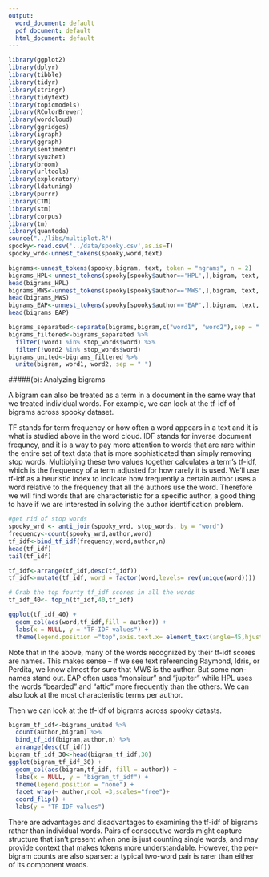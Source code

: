 ```yaml
---
output:
  word_document: default
  pdf_document: default
  html_document: default
---
```

```r
library(ggplot2)
library(dplyr)
library(tibble)
library(tidyr)
library(stringr)
library(tidytext)
library(topicmodels)
library(RColorBrewer)
library(wordcloud)
library(ggridges)
library(igraph)
library(ggraph)
library(sentimentr)
library(syuzhet)
library(broom)
library(urltools)
library(exploratory)
library(ldatuning)
library(purrr)
library(CTM)
library(stm)
library(corpus)
library(tm)
library(quanteda)
source("../libs/multiplot.R")
spooky<-read.csv('../data/spooky.csv',as.is=T)
spooky_wrd<-unnest_tokens(spooky,word,text)

bigrams<-unnest_tokens(spooky,bigram, text, token = "ngrams", n = 2)
bigrams_HPL<-unnest_tokens(spooky[spooky$author=='HPL',],bigram, text, token = "ngrams", n = 2)
head(bigrams_HPL)
bigrams_MWS<-unnest_tokens(spooky[spooky$author=='MWS',],bigram, text, token = "ngrams", n = 2)
head(bigrams_MWS)
bigrams_EAP<-unnest_tokens(spooky[spooky$author=='EAP',],bigram, text, token = "ngrams", n = 2)
head(bigrams_EAP)

bigrams_separated<-separate(bigrams,bigram,c("word1", "word2"),sep = " ")
bigrams_filtered<-bigrams_separated %>%
  filter(!word1 %in% stop_words$word) %>%
  filter(!word2 %in% stop_words$word)
bigrams_united<-bigrams_filtered %>%
  unite(bigram, word1, word2, sep = " ")
```

#####(b): Analyzing bigrams

A bigram can also be treated as a term in a document in the same way that we treated individual words. For example, we can look at the tf-idf of bigrams across spooky dataset. 

TF stands for term frequency or how often a word appears in a text and it is what is studied above in the word cloud. IDF stands for inverse document frequncy, and it is a way to pay more attention to words that are rare within the entire set of text data that is more sophisticated than simply removing stop words.  Multiplying these two values together calculates a term's tf-idf, which is the frequency of a term adjusted for how rarely it is used. 
We'll use tf-idf as a heuristic index to indicate how frequently a certain author uses a word relative to the frequency that all the authors use the word.  Therefore we will find words that are characteristic for a specific author, a good thing to have if we are interested in solving the author identification problem.
```r
#get rid of stop words
spooky_wrd <- anti_join(spooky_wrd, stop_words, by = "word")
frequency<-count(spooky_wrd,author,word)
tf_idf<-bind_tf_idf(frequency,word,author,n)
head(tf_idf)
tail(tf_idf)

tf_idf<-arrange(tf_idf,desc(tf_idf))
tf_idf<-mutate(tf_idf, word = factor(word,levels= rev(unique(word))))

# Grab the top fourty tf_idf scores in all the words 
tf_idf_40<- top_n(tf_idf,40,tf_idf)

ggplot(tf_idf_40) +
  geom_col(aes(word,tf_idf,fill = author)) +
  labs(x = NULL, y = "TF-IDF values") +
  theme(legend.position ="top",axis.text.x= element_text(angle=45,hjust=1,vjust=0.9))
```
Note that in the above, many of the words recognized by their tf-idf scores are names.  This makes sense -- if we see text referencing Raymond, Idris, or Perdita, we know almost for sure that MWS is the author.  But some non-names stand out.  EAP often uses "monsieur" and "jupiter" while HPL uses the words "bearded" and "attic" more frequently than the others.  We can also look at the most characteristic terms per author.

Then we can look at the tf-idf of bigrams across spooky datasts. 
```r
bigram_tf_idf<-bigrams_united %>%
  count(author,bigram) %>%
  bind_tf_idf(bigram,author,n) %>%
  arrange(desc(tf_idf))
bigram_tf_idf_30<-head(bigram_tf_idf,30)
ggplot(bigram_tf_idf_30) +
  geom_col(aes(bigram,tf_idf, fill = author)) +
  labs(x = NULL, y = "bigram_tf_idf") +
  theme(legend.position = "none") +
  facet_wrap(~ author,ncol =3,scales="free")+
  coord_flip() +
  labs(y = "TF-IDF values")
```
There are advantages and disadvantages to examining the tf-idf of bigrams rather than individual words. Pairs of consecutive words might capture structure that isn’t present when one is just counting single words, and may provide context that makes tokens more understandable. However, the per-bigram counts are also sparser: a typical two-word pair is rarer than either of its component words.